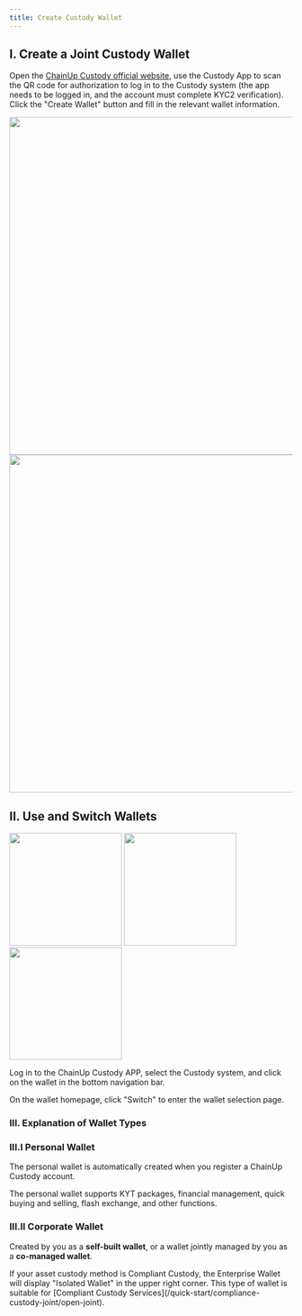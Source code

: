 ```yaml
---
title: Create Custody Wallet
---
```


## I. Create a Joint Custody Wallet

Open the [ChainUp Custody official website](https://custody.chainup.com/zh-CN/login), use the Custody App to scan the QR code for authorization to log in to the Custody system (the app needs to be logged in, and the account must complete KYC2 verification). Click the "Create Wallet" button and fill in the relevant wallet information.
<div className="w-full flex items-center justify-center">
    <CardGroup cols={2}>
        <img src="/images/quickstart/pclogin.png" width="600"/>
        <img src="/images/quickstart/createwalletpc.png" width="600"/>
    </CardGroup>
</div>

## II. Use and Switch Wallets
<div className="w-full flex items-center justify-center">
    <CardGroup cols={3}>
        <img src="/images/quickstart/use1.png" width="200"/>
        <img src="/images/quickstart/use2.png" width="200"/>
        <img src="/images/quickstart/use3.png" width="200"/>
    </CardGroup>
</div>

Log in to the ChainUp Custody APP, select the Custody system, and click on the wallet in the bottom navigation bar.

On the wallet homepage, click "Switch" to enter the wallet selection page.

### III. Explanation of Wallet Types

### III.I Personal Wallet
The personal wallet is automatically created when you register a ChainUp Custody account.

The personal wallet supports KYT packages, financial management, quick buying and selling, flash exchange, and other functions.

### III.II Corporate Wallet
Created by you as a **self-built wallet**, or a wallet jointly managed by you as a **co-managed wallet**.

<Tip>
If your asset custody method is Compliant Custody, the Enterprise Wallet will display "Isolated Wallet" in the upper right corner. This type of wallet is suitable for [Compliant Custody Services](/quick-start/compliance-custody-joint/open-joint).
</Tip>